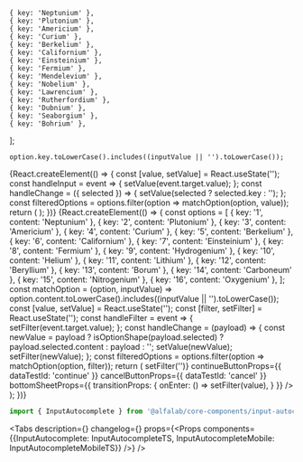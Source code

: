 



    { key: 'Neptunium' },
    { key: 'Plutonium' },
    { key: 'Americium' },
    { key: 'Curium' },
    { key: 'Berkelium' },
    { key: 'Californium' },
    { key: 'Einsteinium' },
    { key: 'Fermium' },
    { key: 'Mendelevium' },
    { key: 'Nobelium' },
    { key: 'Lawrencium' },
    { key: 'Rutherfordium' },
    { key: 'Dubnium' },
    { key: 'Seaborgium' },
    { key: 'Bohrium' },
];

    option.key.toLowerCase().includes((inputValue || '').toLowerCase());

<Meta
    title='Компоненты/InputAutocomplete'
    component={InputAutocomplete}
/>


<!-- Canvas -->

<Story name='InputAutocomplete'>
    {React.createElement(() => {
        const [value, setValue] = React.useState('');
        const handleInput = event => {
            setValue(event.target.value);
        };
        const handleChange = ({ selected }) => {
            setValue(selected ? selected.key : '');
        };
        const filteredOptions = options.filter(option => matchOption(option, value));
        return (
            <InputAutocomplete
                options={filteredOptions}
                selected={boolean('prevent select', true) ? [] : undefined}
                block={boolean('block', false)}
                size={select('size', ['s', 'm', 'l', 'xl'], 's')}
                disabled={boolean('disabled', false)}
                error={text('error', '')}
                success={boolean('success', false)}
                hint={text('hint', '')}
                allowUnselect={boolean('allowUnselect', true)}
                closeOnSelect={boolean('closeOnSelect', false)}
                Arrow={boolean('Arrow', false) ? Arrow : undefined}
                circularNavigation={boolean('circularNavigation', false)}
                placeholder={text('placeholder', 'Введите элемент')}
                label={text('label', 'Элемент')}
                labelView={select('labelView', ['inner', 'outer'], 'inner')}
                onChange={handleChange}
                onInput={handleInput}
                value={value}
            />
        );
    })}
</Story>

<Story name='InputAutocompleteMobile'>
    {React.createElement(() => {
        const options = [
            { key: '1', content: 'Neptunium' },
            { key: '2', content: 'Plutonium' },
            { key: '3', content: 'Americium' },
            { key: '4', content: 'Curium' },
            { key: '5', content: 'Berkelium' },
            { key: '6', content: 'Californium' },
            { key: '7', content: 'Einsteinium' },
            { key: '8', content: 'Fermium' },
            { key: '9', content: 'Hydrogenium' },
            { key: '10', content: 'Helium' },
            { key: '11', content: 'Lithium' },
            { key: '12', content: 'Beryllium' },
            { key: '13', content: 'Borum' },
            { key: '14', content: 'Carboneum' },
            { key: '15', content: 'Nitrogenium' },
            { key: '16', content: 'Oxygenium' },
        ];
        const matchOption = (option, inputValue) =>
            option.content.toLowerCase().includes((inputValue || '').toLowerCase());
        const [value, setValue] = React.useState('');
        const [filter, setFilter] = React.useState('');
        const handleFilter = event => {
            setFilter(event.target.value);
        };
        const handleChange = (payload) => {
            const newValue = payload ? isOptionShape(payload.selected) ? payload.selected.content : payload : '';
            setValue(newValue);
            setFilter(newValue);
        };
        const filteredOptions = options.filter(option => matchOption(option, filter));
        return (
            <InputAutocompleteMobile
                dataTestId={'asfa fs asf afa'}
                block={boolean('block', false)}
                size={select('size', ['s', 'm', 'l', 'xl'], 's')}
                disabled={boolean('disabled', false)}
                error={text('error', '')}
                hint={text('hint', '')}
                closeOnSelect={boolean('closeOnSelect', true)}
                value={value}
                filter={filter}
                options={filteredOptions}
                placeholder={text('placeholder', 'Выберите элемент')}
                label={text('label', 'Элемент')}
                labelView={select('labelView', ['inner', 'outer'], 'inner')}
                onChange={handleChange}
                onFilter={handleFilter}
                onClearFilter={() => setFilter('')}
                continueButtonProps={{
                    dataTestId: 'continue'
                }}
                cancelButtonProps={{
                    dataTestId: 'cancel'
                }}
                bottomSheetProps={{
                    transitionProps: {
                        onEnter: () => setFilter(value),
                    }
                }}
            />
        );
    })}
</Story>


<!-- Docs -->

<ComponentHeader
    name='InputAutocomplete'
    version={version}
    package='@alfalab/core-components/input-autocomplete'
    design='https://www.figma.com/file/cdNnkh2QdxuvYLrBm4cubM/Web-%3A%3A-Core-Default-Components?node-id=58839%3A63017'
/>

```jsx
import { InputAutocomplete } from '@alfalab/core-components/input-autocomplete';
```

<Tabs
    description={<Description />}
    changelog={<Changelog />}
    props={<Props components={{InputAutocomplete: InputAutocompleteTS, InputAutocompleteMobile: InputAutocompleteMobileTS}} />}
/>
